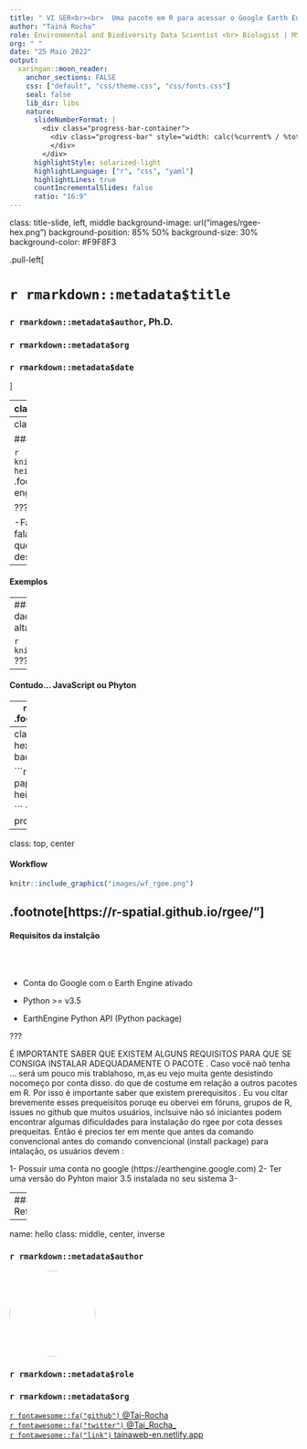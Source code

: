 ```yaml
---
title: " VI SER<br><br>  Uma pacote em R para acessar o Google Earth Engine" 
author: "Tainá Rocha"
role: Environmental and Biodiversity Data Scientist <br> Biologist | MSc. in Environmental biology | PhD. in Zoology 
org: " "
date: "25 Maio 2022"
output:
  xaringan::moon_reader:
    anchor_sections: FALSE
    css: ["default", "css/theme.css", "css/fonts.css"]
    seal: false 
    lib_dir: libs
    nature:
      slideNumberFormat: |
        <div class="progress-bar-container">
          <div class="progress-bar" style="width: calc(%current% / %total% * 100%);">
          </div>
        </div>
      highlightStyle: solarized-light
      highlightLanguage: ["r", "css", "yaml"]
      highlightLines: true
      countIncrementalSlides: false
      ratio: "16:9"
---
```


class: title-slide, left, middle
background-image: url("images/rgee-hex.png")
background-position: 85% 50%
background-size: 30%
background-color: #F9F8F3

.pull-left[

# `r rmarkdown::metadata$title`

### `r rmarkdown::metadata$author`, Ph.D.

### `r rmarkdown::metadata$org`

### `r rmarkdown::metadata$date`
]


---
class: middle, center

# Roteiro

.columns[

.left-col[
### Google Earth Engine (GEE) e rgee

<img style="border-radius: 50%;" src="https://img2.gratispng.com/20190319/fwp/kisspng-question-mark-information-image-portable-network-g-online-classess-online-classes-wsu-5c90886ee672e3.3688816615529759829439.jpg" width="150px"/>

]

.middle-col[
### Requisitos de Instalção <br> e Funções Básicas  

<img style="border-radius: 50%;" src="https://user-images.githubusercontent.com/16768318/71569603-3341d680-2ac8-11ea-8787-4dd1fbba326f.png" width="150px"/>

]

.right-col[
### Estudo de caso (no R)

<img style="border-radius: 50%; object-fit: cover;" src="https://pbs.twimg.com/media/EgqKANjVkAEVDtb.jpg" width="150px" height="150px"/>

]
]

---
class: middle 

#### GEE

```r
knitr::include_url("https://earthengine.google.com/", height = 450)
```
.footnote[https://developers.google.com/earth-engine/datasets/"]

???

-Falar de dados geosespaciais... ambinetais, utilidade. falar das anlaises qwue são feitas.  Figura do GEE 
-Falar que o google oferece sua infraestrutura para analise desses dados ( verificar questão de limites)

---
#### Exemplos 




---
#### Volume de dados | Resolução de dados -> Demanda por processamento de alta perfomance 

```r
knitr::include_graphics("images/res.png")
```
???

---

#### Contudo... JavaScript ou Phyton 

--
```r
knitr::include_graphics("images/cejs.png")
```
.footnote[https://code.earthengine.google.com/"]
---
class: middle 
background-image: url(images/rgee-hex.png)
background-position: 50% 5%
background-size: 5%


```r
knitr::include_url("https://www.theoj.org/joss-papers/joss.02272/10.21105.joss.02272.pdf", height = 450)

```
???
Surge como mais uma alternativa. 
Falar da propsta do rgee e como ele acessa a API
---
class: top, center

#### Workflow 
```r
knitr::include_graphics("images/wf_rgee.png")
```
.footnote[https://r-spatial.github.io/rgee/"]
---

#### Requisitos da instalção 
<br>
<br>

- Conta do Google com o Earth Engine ativado

- Python >= v3.5

- EarthEngine Python API (Python package)

???

É IMPORTANTE SABER QUE EXISTEM ALGUNS REQUISITOS PARA QUE SE CONSIGA INSTALAR ADEQUADAMENTE O PACOTE . Caso vocẽ naõ tenha ... será um pouco mis trablahoso, m,as eu vejo muita gente desistindo nocomeço por conta disso. do que de costume em relação a outros pacotes em R. Por isso é importante saber que existem prerequisitos . Eu vou citar brevemente esses prequeisitos poruqe eu obervei em fóruns, grupos de R, issues no github que muitos usuários, inclsuive não só iniciantes podem encontrar algumas dificuldades para instalação do rgee por cota desses prequeitas. Então é precios ter em mente que antes da comando convencional antes do comando convencional (install package) para intalação, os usuários devem :

1- Possuir uma conta no google (https://earthengine.google.com)
2- Ter uma versão do Pyhton maior 3.5 instalada no seu sistema 
3- 

---
##### Referências


---
name: hello
class: middle, center, inverse


### `r rmarkdown::metadata$author`

<img style="border-radius: 50%;" src="https://avatars.githubusercontent.com/u/11633554?v=4" width="150px"/>

### `r rmarkdown::metadata$role`

### `r rmarkdown::metadata$org`

[`r fontawesome::fa("github")` @Tai-Rocha](https://github.com/Tai-Rocha)    
[`r fontawesome::fa("twitter")` @Tai_Rocha_](https://twitter.com/Tai_Rocha_)   
[`r fontawesome::fa("link")` tainaweb-en.netlify.app](https://tainaweb-en.netlify.app/)

